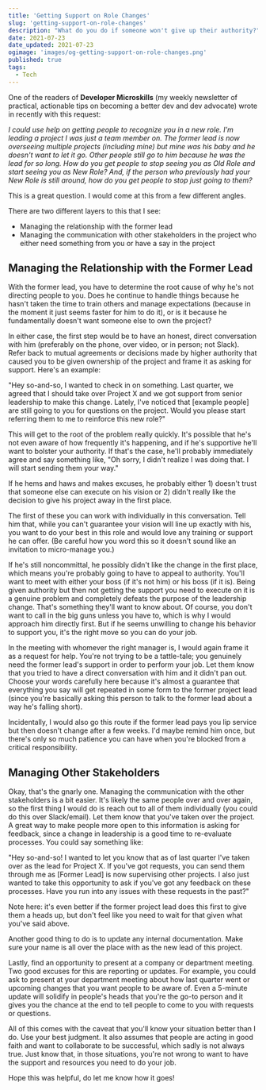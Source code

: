 ```yaml
---
title: 'Getting Support on Role Changes'
slug: 'getting-support-on-role-changes'
description: "What do you do if someone won't give up their authority?"
date: 2021-07-23
date_updated: 2021-07-23
ogimage: 'images/og-getting-support-on-role-changes.png'
published: true
tags:
  - Tech
---
```


One of the readers of **Developer Microskills** (my weekly newsletter of practical, actionable tips on becoming a better dev and dev advocate) wrote in recently with this request:

_I could use help on getting people to recognize you in a new role. I'm leading a project I was just a team member on. The former lead is now overseeing multiple projects (including mine) but mine was his baby and he doesn't want to let it go. Other people still go to him because he was the lead for so long. How do you get people to stop seeing you as Old Role and start seeing you as New Role? And, if the person who previously had your New Role is still around, how do you get people to stop just going to them?_

This is a great question. I would come at this from a few different angles.

There are two different layers to this that I see:

- Managing the relationship with the former lead
- Managing the communication with other stakeholders in the project who either need something from you or have a say in the project

## Managing the Relationship with the Former Lead

With the former lead, you have to determine the root cause of why he's not directing people to you. Does he continue to handle things because he hasn't taken the time to train others and manage expectations (because in the moment it just seems faster for him to do it), or is it because he fundamentally doesn't want someone else to own the project?

In either case, the first step would be to have an honest, direct conversation with him (preferably on the phone, over video, or in person; not Slack). Refer back to mutual agreements or decisions made by higher authority that caused you to be given ownership of the project and frame it as asking for support. Here's an example:

"Hey so-and-so, I wanted to check in on something. Last quarter, we agreed that I should take over Project X and we got support from senior leadership to make this change. Lately, I've noticed that [example people] are still going to you for questions on the project. Would you please start referring them to me to reinforce this new role?"

This will get to the root of the problem really quickly. It's possible that he's not even aware of how frequently it's happening, and if he's supportive he'll want to bolster your authority. If that's the case, he'll probably immediately agree and say something like, "Oh sorry, I didn't realize I was doing that. I will start sending them your way."

If he hems and haws and makes excuses, he probably either 1) doesn't trust that someone else can execute on his vision or 2) didn't really like the decision to give his project away in the first place.

The first of these you can work with individually in this conversation. Tell him that, while you can't guarantee your vision will line up exactly with his, you want to do your best in this role and would love any training or support he can offer. (Be careful how you word this so it doesn't sound like an invitation to micro-manage you.)

If he's still noncommittal, he possibly didn't like the change in the first place, which means you're probably going to have to appeal to authority. You'll want to meet with either your boss (if it's not him) or his boss (if it is). Being given authority but then not getting the support you need to execute on it is a genuine problem and completely defeats the purpose of the leadership change. That's something they'll want to know about. Of course, you don't want to call in the big guns unless you have to, which is why I would approach him directly first. But if he seems unwilling to change his behavior to support you, it's the right move so you can do your job.

In the meeting with whomever the right manager is, I would again frame it as a request for help. You're not trying to be a tattle-tale; you genuinely need the former lead's support in order to perform your job. Let them know that you tried to have a direct conversation with him and it didn't pan out. Choose your words carefully here because it's almost a guarantee that everything you say will get repeated in some form to the former project lead (since you're basically asking this person to talk to the former lead about a way he's falling short).

Incidentally, I would also go this route if the former lead pays you lip service but then doesn't change after a few weeks. I'd maybe remind him once, but there's only so much patience you can have when you're blocked from a critical responsibility.

## Managing Other Stakeholders

Okay, that's the gnarly one. Managing the communication with the other stakeholders is a bit easier. It's likely the same people over and over again, so the first thing I would do is reach out to all of them individually (you could do this over Slack/email). Let them know that you've taken over the project. A great way to make people more open to this information is asking for feedback, since a change in leadership is a good time to re-evaluate processes. You could say something like:

"Hey so-and-so! I wanted to let you know that as of last quarter I've taken over as the lead for Project X. If you've got requests, you can send them through me as [Former Lead] is now supervising other projects. I also just wanted to take this opportunity to ask if you've got any feedback on these processes. Have you run into any issues with these requests in the past?"

Note here: it's even better if the former project lead does this first to give them a heads up, but don't feel like you need to wait for that given what you've said above.

Another good thing to do is to update any internal documentation. Make sure your name is all over the place with as the new lead of this project.

Lastly, find an opportunity to present at a company or department meeting. Two good excuses for this are reporting or updates. For example, you could ask to present at your department meeting about how last quarter went or upcoming changes that you want people to be aware of. Even a 5-minute update will solidify in people's heads that you're the go-to person and it gives you the chance at the end to tell people to come to you with requests or questions.

All of this comes with the caveat that you'll know your situation better than I do. Use your best judgment. It also assumes that people are acting in good faith and want to collaborate to be successful, which sadly is not always true. Just know that, in those situations, you're not wrong to want to have the support and resources you need to do your job.

Hope this was helpful, do let me know how it goes!
